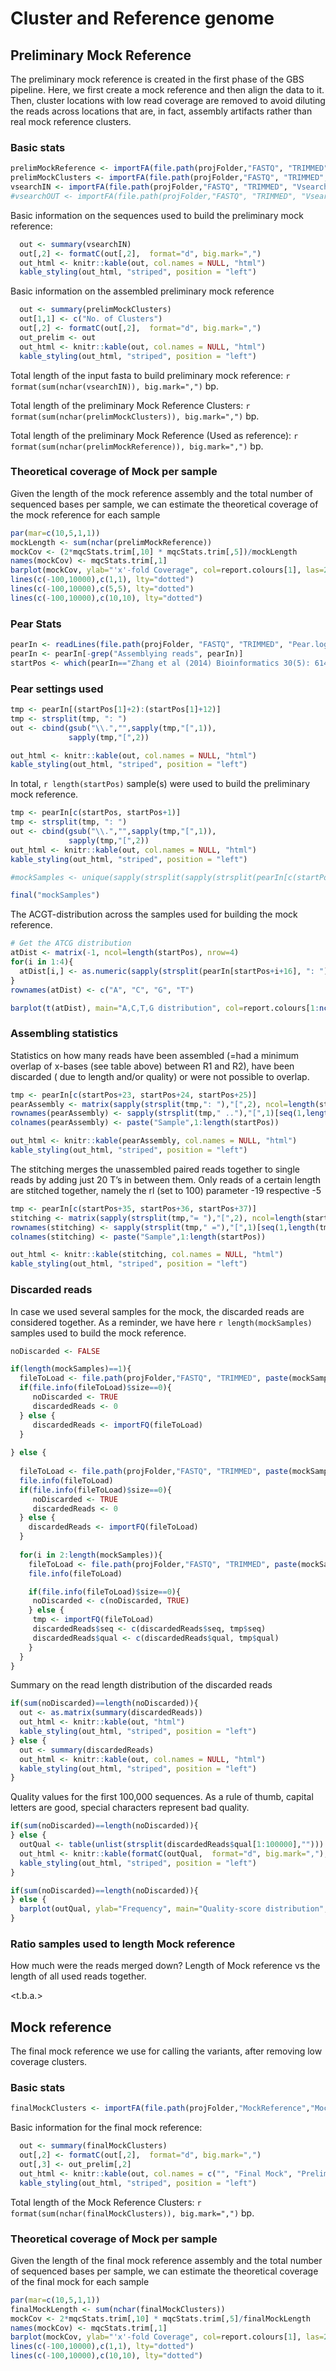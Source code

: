 
# Cluster and Reference genome

## Preliminary Mock Reference

The preliminary mock reference is created in the first phase of the GBS pipeline. Here, we first create a mock reference and then align the data to it. Then, cluster locations with low read coverage are removed to avoid diluting the reads across locations that are, in fact, assembly artifacts rather than real mock reference clusters.

### Basic stats
```r
prelimMockReference <- importFA(file.path(projFolder,"FASTQ", "TRIMMED", mockReference.file))
prelimMockClusters <- importFA(file.path(projFolder,"FASTQ", "TRIMMED", mockClusters.file))
vsearchIN <- importFA(file.path(projFolder,"FASTQ", "TRIMMED", "VsearchIN.fa"))
#vsearchOUT <- importFA(file.path(projFolder,"FASTQ", "TRIMMED", "VsearchOUT.fa"))
```

Basic information on the sequences used to build the preliminary mock reference:

```r
  out <- summary(vsearchIN)
  out[,2] <- formatC(out[,2],  format="d", big.mark=",")
  out_html <- knitr::kable(out, col.names = NULL, "html")
  kable_styling(out_html, "striped", position = "left")
```

Basic information on the assembled preliminary mock reference

```r
  out <- summary(prelimMockClusters)
  out[1,1] <- c("No. of Clusters")
  out[,2] <- formatC(out[,2],  format="d", big.mark=",")
  out_prelim <- out
  out_html <- knitr::kable(out, col.names = NULL, "html")
  kable_styling(out_html, "striped", position = "left")
```

Total length of the input fasta to build preliminary mock reference: `r format(sum(nchar(vsearchIN)), big.mark=",")` bp.

Total length of the preliminary Mock Reference Clusters: `r format(sum(nchar(prelimMockClusters)), big.mark=",")` bp.

Total length of the preliminary Mock Reference (Used as reference): `r format(sum(nchar(prelimMockReference)), big.mark=",")` bp.

### Theoretical coverage of Mock per sample
Given the length of the mock reference assembly and the total number of sequenced bases per sample, we can estimate the theoretical coverage of the mock reference for each sample

```r
par(mar=c(10,5,1,1))
mockLength <- sum(nchar(prelimMockReference))
mockCov <- (2*mqcStats.trim[,10] * mqcStats.trim[,5])/mockLength
names(mockCov) <- mqcStats.trim[,1]
barplot(mockCov, ylab="'x'-fold Coverage", col=report.colours[1], las=2)
lines(c(-100,10000),c(1,1), lty="dotted")
lines(c(-100,10000),c(5,5), lty="dotted")
lines(c(-100,10000),c(10,10), lty="dotted")
```

### Pear Stats

```r
pearIn <- readLines(file.path(projFolder, "FASTQ", "TRIMMED", "Pear.log"))
pearIn <- pearIn[-grep("Assemblying reads", pearIn)]
startPos <- which(pearIn=="Zhang et al (2014) Bioinformatics 30(5): 614-620 | doi:10.1093/bioinformatics/btt593")+2
```

### Pear settings used

```r
tmp <- pearIn[(startPos[1]+2):(startPos[1]+12)]
tmp <- strsplit(tmp, ": ")
out <- cbind(gsub("\\.","",sapply(tmp,"[",1)),
             sapply(tmp,"[",2))

out_html <- knitr::kable(out, col.names = NULL, "html")
kable_styling(out_html, "striped", position = "left")

```

In total, `r length(startPos)` sample(s) were used to build the preliminary mock reference.

```r

tmp <- pearIn[c(startPos, startPos+1)]
tmp <- strsplit(tmp, ": ")
out <- cbind(gsub("\\.","",sapply(tmp,"[",1)),
             sapply(tmp,"[",2))
out_html <- knitr::kable(out, col.names = NULL, "html")
kable_styling(out_html, "striped", position = "left")

#mockSamples <- unique(sapply(strsplit(sapply(strsplit(pearIn[c(startPos, startPos+1)],": "),"[", 2),".R"),"[",1))

final("mockSamples")

```

The ACGT-distribution across the samples used for building the mock reference.

```r
# Get the ATCG distribution
atDist <- matrix(-1, ncol=length(startPos), nrow=4)
for(i in 1:4){
  atDist[i,] <- as.numeric(sapply(strsplit(pearIn[startPos+i+16], ": "),"[",2))
}
rownames(atDist) <- c("A", "C", "G", "T")

barplot(t(atDist), main="A,C,T,G distribution", col=report.colours[1:ncol(atDist)], beside = TRUE)
```

### Assembling statistics
Statistics on how many reads have been assembled (=had a minimum overlap of x-bases (see table above) between R1 and R2), have been discarded ( due to length and/or quality) or were not possible to overlap.

```r
tmp <- pearIn[c(startPos+23, startPos+24, startPos+25)]
pearAssembly <- matrix(sapply(strsplit(tmp,": "),"[",2), ncol=length(startPos), byrow=TRUE)
rownames(pearAssembly) <- sapply(strsplit(tmp," .."),"[",1)[seq(1,length(tmp), by=length(startPos))]
colnames(pearAssembly) <- paste("Sample",1:length(startPos))

out_html <- knitr::kable(pearAssembly, col.names = NULL, "html")
kable_styling(out_html, "striped", position = "left")
```

The stitching merges the unassembled paired reads together to single reads by adding just 20 T's in between them. Only reads of a certain length are stitched together, namely the rl (set to 100) parameter -19 respective -5

```r
tmp <- pearIn[c(startPos+35, startPos+36, startPos+37)]
stitching <- matrix(sapply(strsplit(tmp,"= "),"[",2), ncol=length(startPos), byrow=TRUE)
rownames(stitching) <- sapply(strsplit(tmp," ="),"[",1)[seq(1,length(tmp), by=length(startPos))]
colnames(stitching) <- paste("Sample",1:length(startPos))

out_html <- knitr::kable(stitching, col.names = NULL, "html")
kable_styling(out_html, "striped", position = "left")
```

### Discarded reads

In case we used several samples for the mock, the discarded reads are considered together. As a reminder, we
have here `r length(mockSamples)` samples used to build the mock reference.

```r
noDiscarded <- FALSE

if(length(mockSamples)==1){
  fileToLoad <- file.path(projFolder,"FASTQ", "TRIMMED", paste(mockSamples,".discarded.fastq",sep="") )
  if(file.info(fileToLoad)$size==0){
     noDiscarded <- TRUE
     discardedReads <- 0
  } else {
     discardedReads <- importFQ(fileToLoad)  
  }
  
} else {
  
  fileToLoad <- file.path(projFolder,"FASTQ", "TRIMMED", paste(mockSamples[1],".discarded.fastq",sep=""))
  file.info(fileToLoad)
  if(file.info(fileToLoad)$size==0){
     noDiscarded <- TRUE
     discardedReads <- 0
  } else {
    discardedReads <- importFQ(fileToLoad)
  }
  
  for(i in 2:length(mockSamples)){
    fileToLoad <- file.path(projFolder,"FASTQ", "TRIMMED", paste(mockSamples[i],".discarded.fastq",sep=""))
    file.info(fileToLoad)

    if(file.info(fileToLoad)$size==0){
     noDiscarded <- c(noDiscarded, TRUE)
    } else {
     tmp <- importFQ(fileToLoad)
     discardedReads$seq <- c(discardedReads$seq, tmp$seq)    
     discardedReads$qual <- c(discardedReads$qual, tmp$qual)    
    }
  }
}

```

Summary on the read length distribution of the discarded reads

```r
if(sum(noDiscarded)==length(noDiscarded)){
  out <- as.matrix(summary(discardedReads))
  out_html <- knitr::kable(out, "html")
  kable_styling(out_html, "striped", position = "left")
} else {
  out <- summary(discardedReads)
  out_html <- knitr::kable(out, col.names = NULL, "html")
  kable_styling(out_html, "striped", position = "left")
}
```

Quality values for the first 100,000 sequences. As a rule of thumb, capital letters are good, special characters represent bad quality.
```r
if(sum(noDiscarded)==length(noDiscarded)){
} else {
  outQual <- table(unlist(strsplit(discardedReads$qual[1:100000],"")))
  out_html <- knitr::kable(formatC(outQual,  format="d", big.mark=","), "html")
  kable_styling(out_html, "striped", position = "left")
}
```

```r
if(sum(noDiscarded)==length(noDiscarded)){
} else {
  barplot(outQual, ylab="Frequency", main="Quality-score distribution", col=report.colours[1])
}
```

### Ratio samples used to length Mock reference
How much were the reads merged down? Length of Mock reference vs the length of all used reads together.

<t.b.a.>

## Mock reference

The final mock reference we use for calling the variants, after removing low coverage clusters.

### Basic stats
```r
finalMockClusters <- importFA(file.path(projFolder,"MockReference","MockReference.fa"))
```

Basic information for the final mock reference:
```r
  out <- summary(finalMockClusters)
  out[,2] <- formatC(out[,2],  format="d", big.mark=",")
  out[,3] <- out_prelim[,2]
  out_html <- knitr::kable(out, col.names = c("", "Final Mock", "Preliminary Mock"), "html")
  kable_styling(out_html, "striped", position = "left")
```

Total length of the Mock Reference Clusters: `r format(sum(nchar(finalMockClusters)), big.mark=",")` bp.

### Theoretical coverage of Mock per sample
Given the length of the final mock reference assembly and the total number of sequenced bases per sample, we can estimate the theoretical coverage of the final mock for each sample

```r
par(mar=c(10,5,1,1))
finalMockLength <- sum(nchar(finalMockClusters))
mockCov <- 2*mqcStats.trim[,10] * mqcStats.trim[,5]/finalMockLength
names(mockCov) <- mqcStats.trim[,1]
barplot(mockCov, ylab="'x'-fold Coverage", col=report.colours[1], las=2)
lines(c(-100,10000),c(1,1), lty="dotted")
lines(c(-100,10000),c(10,10), lty="dotted")
```
